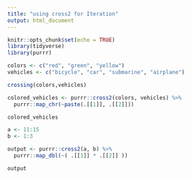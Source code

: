 ```yaml
---
title: "using cross2 for Iteration"
output: html_document
---
```


```r
knitr::opts_chunk$set(echo = TRUE)
library(tidyverse)
library(purrr)
```


```r
colors <- c("red", "green", "yellow")
vehicles <- c("bicycle", "car", "submarine", "airplane")
```

```r
crossing(colors,vehicles)
```


```r
colored_vehicles <- purrr::cross2(colors, vehicles) %>% 
  purrr::map_chr(~paste(.[[1]], .[[2]]))

colored_vehicles 
```

```r
a <- 11:15
b <- 1:3
```

```r
output <- purrr::cross2(a, b) %>% 
  purrr::map_dbl(~( .[[1]] * .[[2]] ))

output
```



